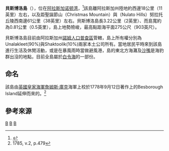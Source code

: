 {{Location map
 |Alaska
 |label=
 |lat=64.226203 <!-- note these are not the correct coordinates, but please don't change them-->
 |long=-161.011054
 |position=right
 |width=250
 |float=right
 |caption=貝斯博洛島在阿拉斯加州的位置
}}

'''貝斯博洛島'''（{{lang-en|Besboro Island}}），位在[[阿拉斯加|阿拉斯加]][[诺顿湾|诺顿湾]]，<ref>{{Cite GNIS|1398903|Feature Detail Report for: Besboro Island}}</ref>該島離阿拉斯加州陸地約西邊18公里（11英里）左右，以及距聖誕節山（Christmas Mountain）與（Nulato Hills）努拉托丘陵西南邊61公里（38英里）左右。貝斯博洛島長3.22公里（2英里）、而島寬約為0.81公里（0.5英里），島上地勢險峻，最高點距海平面275公尺（903英尺）。

貝斯博洛島目前由阿拉斯加州[[諾姆人口普查區|諾姆人口普查區]]管轄，島上所有權分別為Unalakleet(90%)與Shaktoolik(10%)兩家本土公司所有。當地居民平時來到該島進行生活及休閒活動，或是在暴風雨時當做避風港，島的東北方海灘及[[沙嘴|沙嘴]]是海豹群出沒的地點，目前全島屬於[[白令海|白令海]]的{{le|阿拉斯加國家海洋野生動物保護站區|Alaska Maritime National Wildlife Refuge}}一部份。

==命名==
該島由[[英國皇家海軍|英國皇家海軍]][[詹姆斯·庫克|詹姆斯·庫克]]海軍上校於1778年9月12日著作上的Besborough Island延伸而來的。<ref>1785, v.2, p.479</ref>

==參考來源==
{{reflist}}

{{白令海岛屿列表}}
{{Pacific Islands}}

[[Category:阿留申群岛|B]]
[[Category:阿拉斯加島嶼|B]]
[[Category:美國島嶼|B]]